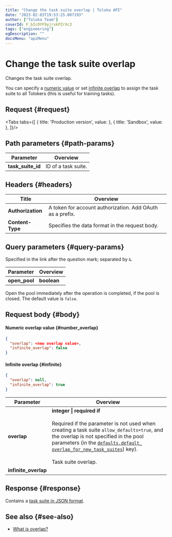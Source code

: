 ```yaml
---
title: "Change the task suite overlap | Toloka API"
date: "2023-02-03T19:53:25.007193"
author: ["Toloka Team"]
coverId: F_bIcOYF9yjrxkPZrXc3
tags: ["engineering"]
ogDescription: ""
docsMenu: "apiMenu"
---
```



# Change the task suite overlap

<Announce/>

Changes the task suite overlap.

You can specify a [numeric value](#number_overlap) or set [infinite overlap](#infinite) to assign the task suite to all Tolokers (this is useful for training tasks).

## Request {#request}

<Tabs tabs={[
  { title: 'Production version', value: <EditOverlapList1/> },
  { title: 'Sandbox', value: <EditOverlapList2/> },
]}/>

## Path parameters {#path-params}

Parameter | Overview
----- | -----
**task_suite_id** | ID of a task suite.

## Headers {#headers}

Title | Overview
----- | -----
**Authorization** | A token for account authorization. Add OAuth as a prefix.
**Content-Type** | Specifies the data format in the request body.

## Query parameters {#query-params}

Specified in the link after the question mark; separated by `&`.

Parameter | Overview
----- | -----
**open_pool** | **boolean**

Open the pool immediately after the operation is completed, if the pool is closed. The default value is `false`.

## Request body {#body}

#### Numeric overlap value {#number_overlap}

```json
{
  "overlap": <new overlap value>,
  "infinite_overlap": false
}
```

#### Infinite overlap {#infinite}

```json
{
  "overlap": null,
  "infinite_overlap": true
}
```

Parameter | Overview
----- | -----
**overlap** | **integer \| required if**<br/><br/>Required if the parameter is not used when creating a task suite `allow_defaults=true`, and the overlap is not specified in the pool parameters (in the [`defaults.​default_​overlap_for_​new_task_suites`](/docs-new/api/create-pool#default_overlap_for_new_task_suites)) key).<br/><br/>Task suite overlap.
**infinite_overlap** | <EditOverlapTable1/>

## Response {#response}

Contains a [task suite in JSON format](/docs-new/api/create-task-suite#body).

## See also {#see-also}

- [What is overlap?](https://toloka.ai/en/docs/guide/concepts/overlap-faq)
